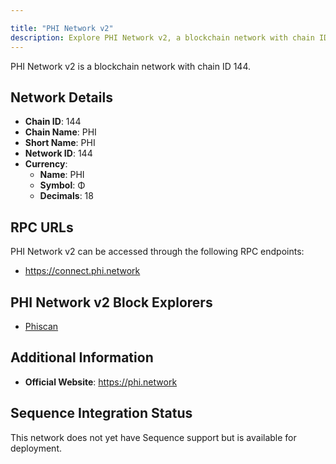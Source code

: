 ```yaml
---

title: "PHI Network v2"
description: Explore PHI Network v2, a blockchain network with chain ID 144. Learn about its native currency, PHI, and how to interact with the network.
---
```




PHI Network v2 is a blockchain network with chain ID 144.

## Network Details

- **Chain ID**: 144
- **Chain Name**: PHI
- **Short Name**: PHI
- **Network ID**: 144
- **Currency**: 
  - **Name**: PHI
  - **Symbol**: Φ
  - **Decimals**: 18

## RPC URLs

PHI Network v2 can be accessed through the following RPC endpoints:

- https://connect.phi.network

## PHI Network v2 Block Explorers

- [Phiscan](https://phiscan.com)

## Additional Information

- **Official Website**: https://phi.network

## Sequence Integration Status

This network does not yet have Sequence support but is available for deployment.
